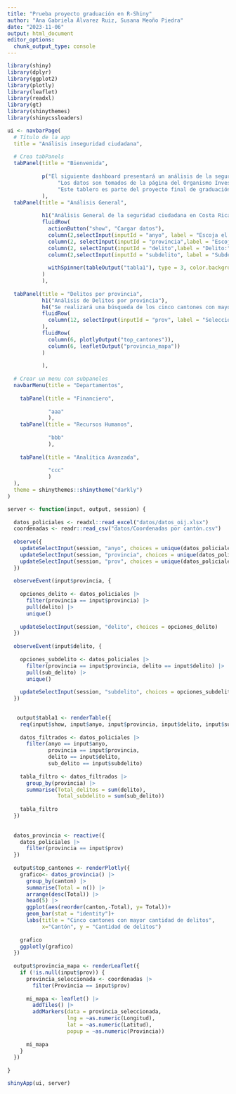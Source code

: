 ```yaml
---
title: "Prueba proyecto graduación en R-Shiny"
author: "Ana Gabriela Álvarez Ruiz, Susana Meoño Piedra"
date: "2023-11-06"
output: html_document
editor_options: 
  chunk_output_type: console
---
```

```r
library(shiny)
library(dplyr)
library(ggplot2)
library(plotly)
library(leaflet)
library(readxl)
library(gt)
library(shinythemes)
library(shinycssloaders)

ui <- navbarPage(
  # Título de la app
  title = "Análisis inseguridad ciudadana",  
  
  # Crea tabPanels
  tabPanel(title = "Bienvenida", 
           
           p("El siguiente dashboard presentará un análisis de la seguridad ciudadana en Costa Rica.", br(),
                "Los datos son tomados de la página del Organismo Investigación Judicial, OIJ y tienen un fin educativo.", br(),
                "Este tablero es parte del proyecto final de graduación del técnico de Análisis y Visualización de datos.")
           ),            
  tabPanel(title = "Análisis General", 
           
           h1("Análisis General de la seguridad ciudadana en Costa Rica"),
           fluidRow(
             actionButton("show", "Cargar datos"),
             column(2,selectInput(inputId = "anyo", label = "Escoja el año", choices = NULL)),
             column(2, selectInput(inputId = "provincia",label = "Escoja la provincia:", choices = NULL)),
             column(2, selectInput(inputId = "delito",label = "Delito:", choices = NULL)),
             column(2,selectInput(inputId = "subdelito", label = "Subdelito", choices = NULL)),
             
             withSpinner(tableOutput("tabla1"), type = 3, color.background = "#060606", color = "#EEEEEE" )
           )
           ),  
  
  tabPanel(title = "Delitos por provincia", 
           h1("Análisis de Delitos por provincia"),
           h4("Se realizará una búsqueda de los cinco cantones con mayor cantidad de delitos por provincia"),
           fluidRow(
             column(12, selectInput(inputId = "prov", label = "Selecciona una provincia", choices = NULL))
           ),
           fluidRow(
             column(6, plotlyOutput("top_cantones")),
             column(6, leafletOutput("provincia_mapa"))
           )
           
           ), 
  
  # Crear un menu con subpaneles
  navbarMenu(title = "Departamentos",  
             
    tabPanel(title = "Financiero", 
             
             "aaa"
             ),    
    tabPanel(title = "Recursos Humanos", 
             
             "bbb"
             ), 
    
    tabPanel(title = "Analítica Avanzada", 
             
             "ccc"
             )     
  ),
  theme = shinythemes::shinytheme("darkly")
)

server <- function(input, output, session) {
  
  datos_policiales <- readxl::read_excel("datos/datos_oij.xlsx")
  coordenadas <- readr::read_csv("datos/Coordenadas por cantón.csv")
  
  observe({ 
    updateSelectInput(session, "anyo", choices = unique(datos_policiales$anyo))
    updateSelectInput(session, "provincia", choices = unique(datos_policiales$provincia))
    updateSelectInput(session, "prov", choices = unique(datos_policiales$provincia))
  })
  
  observeEvent(input$provincia, {
    
    opciones_delito <- datos_policiales |> 
      filter(provincia == input$provincia) |> 
      pull(delito) |> 
      unique()
  
    updateSelectInput(session, "delito", choices = opciones_delito)
  })
  
  observeEvent(input$delito, {
    
    opciones_subdelito <- datos_policiales |>
      filter(provincia == input$provincia, delito == input$delito) |>
      pull(sub_delito) |>
      unique()
    
    updateSelectInput(session, "subdelito", choices = opciones_subdelito)
  })

  
   output$tabla1 <- renderTable({
    req(input$show, input$anyo, input$provincia, input$delito, input$subdelito)
    
    datos_filtrados <- datos_policiales |> 
      filter(anyo == input$anyo, 
             provincia == input$provincia, 
             delito == input$delito, 
             sub_delito == input$subdelito) 
    
    tabla_filtro <- datos_filtrados |> 
      group_by(provincia) |> 
      summarise(Total_delitos = sum(delito),
                Total_subdelito = sum(sub_delito))
    
    tabla_filtro
  })
  
  
  datos_provincia <- reactive({
    datos_policiales |> 
      filter(provincia == input$prov)
  })
  
  output$top_cantones <- renderPlotly({
    grafico<- datos_provincia() |> 
      group_by(canton) |> 
      summarise(Total = n()) |> 
      arrange(desc(Total)) |> 
      head(5) |> 
      ggplot(aes(reorder(canton,-Total), y= Total))+
      geom_bar(stat = "identity")+
      labs(title = "Cinco cantones con mayor cantidad de delitos",
           x="Cantón", y = "Cantidad de delitos")
    
    grafico
    ggplotly(grafico)
  })
  
  output$provincia_mapa <- renderLeaflet({
    if (!is.null(input$prov)) {
      provincia_seleccionada <- coordenadas |> 
        filter(Provincia == input$prov)
      
      mi_mapa <- leaflet() |> 
        addTiles() |> 
        addMarkers(data = provincia_seleccionada,
                   lng = ~as.numeric(Longitud),
                   lat = ~as.numeric(Latitud),
                   popup = ~as.numeric(Provincia))
      
      mi_mapa
    }
  })
  
}

shinyApp(ui, server)

```
